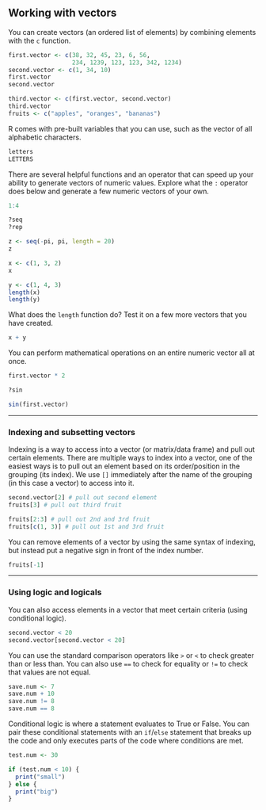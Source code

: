 ## Working with vectors

You can create vectors (an ordered list of elements) by combining elements with the `c` function.

```r
first.vector <- c(38, 32, 45, 23, 6, 56,
                  234, 1239, 123, 123, 342, 1234)
second.vector <- c(1, 34, 10)
first.vector
second.vector
```

```r
third.vector <- c(first.vector, second.vector)
third.vector
fruits <- c("apples", "oranges", "bananas")
```

R comes with pre-built variables that you can use, such as the vector of all alphabetic characters.

```r
letters
LETTERS
```

There are several helpful functions and an operator that can speed up your ability to generate vectors of numeric values. Explore what the `:` operator does below and generate a few numeric vectors of your own.

```r
1:4
```

```r
?seq
?rep
```

```r
z <- seq(-pi, pi, length = 20)
z
```

```r
x <- c(1, 3, 2)
x
```

```r
y <- c(1, 4, 3)
length(x)
length(y)
```

What does the `length` function do? Test it on a few more vectors that you have created.

```r
x + y
```

You can perform mathematical operations on an entire numeric vector all at once.

```r
first.vector * 2
```

```r
?sin
```

```r
sin(first.vector)
```

------

### Indexing and subsetting vectors

Indexing is a way to access into a vector (or matrix/data frame) and pull out certain elements. There are multiple ways to index into a vector, one of the easiest ways is to pull out an element based on its order/position in the grouping (its index). We use `[]` immediately after the name of the grouping (in this case a vector) to access into it.

```r
second.vector[2] # pull out second element
fruits[3] # pull out third fruit
```

```r
fruits[2:3] # pull out 2nd and 3rd fruit
fruits[c(1, 3)] # pull out 1st and 3rd fruit
```

You can remove elements of a vector by using the same syntax of indexing, but instead put a negative sign in front of the index number.

```r
fruits[-1]
```

------

### Using logic and logicals

You can also access elements in a vector that meet certain criteria (using conditional logic).

```r
second.vector < 20
second.vector[second.vector < 20]
```

You can use the standard comparison operators like `>` or `<` to check greater than or less than. You can also use `==` to check for equality or `!=` to check that values are not equal.

```r
save.num <- 7
save.num + 10
save.num != 8
save.num == 8
```

Conditional logic is where a statement evaluates to True or False. You can pair these conditional statements with an `if`/`else` statement that breaks up the code and only executes parts of the code where conditions are met.

```r
test.num <- 30

if (test.num < 10) {
  print("small")
} else {
  print("big")
}
```
